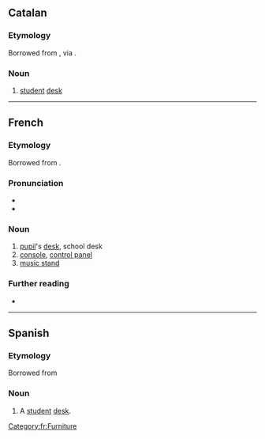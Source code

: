 ==Catalan==

===Etymology===
Borrowed from {{bor|ca|fr|pupitre}}, via {{cog|es|pupitre}}.

===Noun===
{{ca-noun|m}}

# [[student]] [[desk]]

----

==French==

===Etymology===
Borrowed from {{bor|fr|la|pulpitum}}.

===Pronunciation===
* {{fr-IPA}}
* {{audio|Fr-pupitre.ogg|audio|lang=fr}}

===Noun===
{{fr-noun|m}}

# [[pupil]]'s [[desk]], school desk
# [[console]], [[control panel]]
# [[music stand]]

===Further reading===
* {{R:TLFi}}

[[Category:fr:Furniture]]

----

==Spanish==

===Etymology===
Borrowed from {{bor|es|fr|pupitre}}

===Noun===
{{es-noun|m}}

# A [[student]] [[desk]].